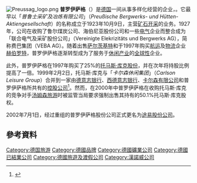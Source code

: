 [[File:Preussag_logo.png|thumb]]
'''普罗伊萨格'''（{{lang-de|'''Preussag AG'''}}）是[[德国|德国]]一间从事多样化经营的企业，。它最早以「''普鲁士采矿及冶炼有限公司''」（''Preußische Bergwerks- und Hütten-Aktiengesellschaft''）的名称成立于1923年10月9日，主营[[采矿业|矿石开采]]的业务。1927年，公司在收购了鲁尔煤炭公司、海伯尼亚股份公司和一些[[电气|电气]]企业而整合成为「联合电气及采矿股份公司」（Vereinigte Elekrizitäts und Bergwerks AG），简称费巴集团（VEBA AG）。随着出售[[萨尔茨基特|萨尔茨基特]]和于1997年购买[[航运|航运]]及[[物流|物流]]企业[[赫伯罗特|赫伯罗特]]，普罗伊萨格逐渐转型成为了服务于[[第三产业|休闲产业]]的[[全球|全球性]]企业。

此外，普罗伊萨格在1997年购买了25%的[[托马斯·库克|托马斯·库克]][[股份|股份]]，并在次年将持股比例提高了一倍。1999年2月2日，托马斯·库克与「''卡尔森休闲集团''」（''Carlson Leisure Group''）合并到一家由[[德意志银行|德意志银行]]、[[西德意志银行|西德意志银行]]、[[卡尔森有限公司|卡尔森有限公司]]和普罗伊萨格所共有的[[控股公司|控股公司]]<ref name="ECC">{{cite web | year = 1999 | url = http://www.worldlii.org/eu/cases/ECComm/1999/26.html | title = Westdeutsche Landesbank-Carlson-Thomas Cook (Merger) | publisher = Commission of the European Communities | accessdate = 26 May 1999 | archive-date = 2013-08-26 | archive-url = https://web.archive.org/web/20130826093934/http://www.worldlii.org/eu/cases/ECComm/1999/26.html | dead-url = no }}</ref>。然而，在2000年中普罗伊萨格在收购托马斯·库克的竞争对手[[汤姆森旅游|汤姆森旅游]]时被监管当局要求强制出售其持有的50.1%托马斯·库克股权。

2002年7月1日，经过重组的普罗伊萨格股份公司正式更名为[[途易股份公司|途易股份公司]]。

== 參考資料 ==
{{reflist}}

{{公司小作品}}

[[Category:德国旅游|Category:德国旅游]]
[[Category:德國品牌|Category:德國品牌]]
[[Category:德國礦業公司|Category:德國礦業公司]]
[[Category:德國已結業公司|Category:德國已結業公司]]
[[Category:德國旅遊及渡假公司|Category:德國旅遊及渡假公司]]
[[Category:漢諾威公司|Category:漢諾威公司]]